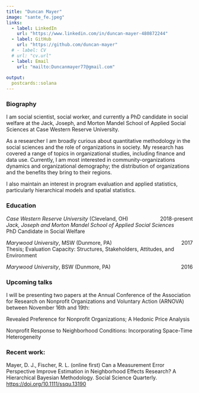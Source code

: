 ```yaml
---
title: "Duncan Mayer"
image: "sante_fe.jpeg"
links:
  - label: LinkedIn
    url: "https://www.linkedin.com/in/duncan-mayer-480872244"
  - label: GitHub
    url: "https://github.com/duncan-mayer"
  # - label: CV
  # url: "cv.url"
  - label: Email
    url: "mailto:Duncanmayer77@gmail.com"
    
output:
  postcards::solana
---
```


### Biography 

I am social scientist, social worker, and currently a PhD candidate in social welfare at the Jack, Joseph, and Morton Mandel School of Applied Social Sciences at Case Western Reserve University. 

As a researcher I am broadly curious about quantitative methodology in the social sciences and the role of organizations in society. My research has covered a range of topics in organizational studies, including finance and data use. Currently, I am most interested in community-organizations dynamics and organizational demography; the distribution of organizations and the benefits they bring to their regions. 

I also maintain an interest in program evaluation and applied statistics, particularly hierarchical models and spatial statistics. 

### Education

*Case Western Reserve University* (Cleveland, OH) [2018-present]{style="float:right"} \
*Jack, Joseph and Morton Mandel School of Applied Social Sciences* \
PhD Candidate in Social Welfare 


*Marywood University*, MSW (Dunmore, PA) [2017]{style="float:right"} \
Thesis; Evaluation Capacity: Structures, Stakeholders, Attitudes, and Environment

*Marywood University*, BSW (Dunmore, PA)  [2016]{style="float:right"} \


### Upcoming talks

I will be presenting two papers at the Annual Conference of the Association for Research on Nonprofit Organizations and Voluntary Action (ARNOVA) between November 16th and 19th:

Revealed Preference for Nonprofit Organizations; A Hedonic Price Analysis

Nonprofit Response to Neighborhood Conditions: Incorporating Space-Time Heterogeneity


### Recent work:

Mayer, D. J., Fischer, R. L. (online first) Can a Measurement Error Perspective Improve Estimation in Neighborhood Effects Research? A Hierarchical Bayesian Methodology. Social Science Quarterly. [https://doi.org/10.1111/ssqu.13190](https://doi.org/10.1111/ssqu.13190)

